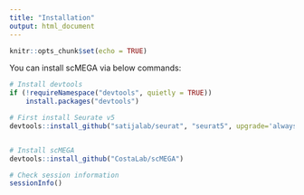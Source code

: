 ```yaml
---
title: "Installation"
output: html_document
---
```


```r
knitr::opts_chunk$set(echo = TRUE)
```

You can install scMEGA via below commands:
```r
# Install devtools
if (!requireNamespace("devtools", quietly = TRUE))
    install.packages("devtools")

# First install Seurate v5
devtools::install_github("satijalab/seurat", "seurat5", upgrade='always')


# Install scMEGA
devtools::install_github("CostaLab/scMEGA")
```


```r
# Check session information
sessionInfo()
```
